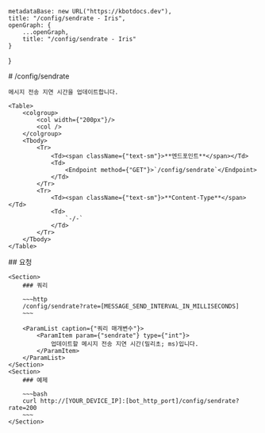 
    metadataBase: new URL("https://kbotdocs.dev"),
    title: "/config/sendrate - Iris",
    openGraph: {
        ...openGraph,
        title: "/config/sendrate - Iris"
    }
}

<Section>
    # /config/sendrate

    메시지 전송 지연 시간을 업데이트합니다.

    <Table>
        <colgroup>
            <col width={"200px"}/>
            <col />
        </colgroup>
        <Tbody>
            <Tr>
                <Td><span className={"text-sm"}>**엔드포인트**</span></Td>
                <Td>
                    <Endpoint method={"GET"}>`/config/sendrate`</Endpoint>
                </Td>
            </Tr>
            <Tr>
                <Td><span className={"text-sm"}>**Content-Type**</span></Td>
                <Td>
                    `-/-`
                </Td>
            </Tr>
        </Tbody>
    </Table>
</Section>
<Section>
    ## 요청

    <Section>
        ### 쿼리

        ~~~http
        /config/sendrate?rate=[MESSAGE_SEND_INTERVAL_IN_MILLISECONDS]
        ~~~

        <ParamList caption={"쿼리 매개변수"}>
            <ParamItem param={"sendrate"} type={"int"}>
                업데이트할 메시지 전송 지연 시간(밀리초; ms)입니다.
            </ParamItem>
        </ParamList>
    </Section>
    <Section>
        ### 예제

        ~~~bash
        curl http://[YOUR_DEVICE_IP]:[bot_http_port]/config/sendrate?rate=200
        ~~~
    </Section>
</Section>